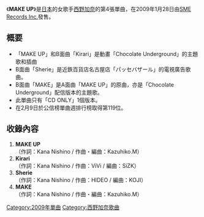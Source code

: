 {{Distinguish|Make Up}}
{{Infobox Single
| Name        = MAKE UP
| Cover       =
| Artist      = [[西野加奈|西野加奈]]
| Album       = [[LOVE_one.|LOVE one.]]
| A-side      = MAKE UP
| B-side      = Kirari<br/>Sherie<br/>MAKE
| Released    = 2009年1月28日
| Recorded    = 
| Genre       = [[J-POP|J-POP]]
| Length      = 
| Label       = [[SME_Records_Inc.|SME Records Inc.]]
| Producer    = 
| Reviews     = 
| Chart position = *週間最高順位第119名（[[Oricon|Oricon]]）
| Certification = 
| Last single  = [[Style.|Style.]]<br />（2008年）
| This single  = '''MAKE UP'''<br />（2009年）
| Next single  = [[即使分開兩地_feat.WISE|即使分開兩地 feat.WISE]]<br />（2009年）
}}

《'''MAKE UP'''》是[[日本|日本]]的女歌手[[西野加奈|西野加奈]]的第4張單曲，在2009年1月28日由[[SME_Records_Inc.|SME Records Inc.]]發售。

== 概要 ==
* 「MAKE UP」和B面曲「Kirari」是動畫「Chocolate Underground」的主題歌和插曲
* B面曲「Sherie」是近鉄百貨店名古屋店「パッセバザール」的電視廣告歌曲。
* B面曲「MAKE」是A面曲「MAKE UP」的原曲，亦是「Chocolate Underground」配信版本的主題歌。
* 此單曲只有「CD ONLY」1個版本。
* 在2月9日於公信榜單曲週排行榜取得第119位。

== 收錄內容 ==
# '''MAKE UP'''<br/>（作詞：Kana Nishino / 作曲・編曲：Kazuhiko.M）
# '''Kirari'''<br/>（作詞：Kana Nishino / 作曲：ViVi / 編曲：SiZK）
# '''Sherie'''<br/>（作詞：Kana Nishino / 作曲：HIDEO / 編曲：KOJI）
# '''MAKE'''<br/>（作詞：Kana Nishino / 作曲・編曲：Kazuhiko.M）



{{西野加奈}}
{{Single-stub}}
{{DEFAULTSORT:MAKE UP}}
[[Category:2009年單曲|Category:2009年單曲]]   
[[Category:西野加奈歌曲|Category:西野加奈歌曲]]